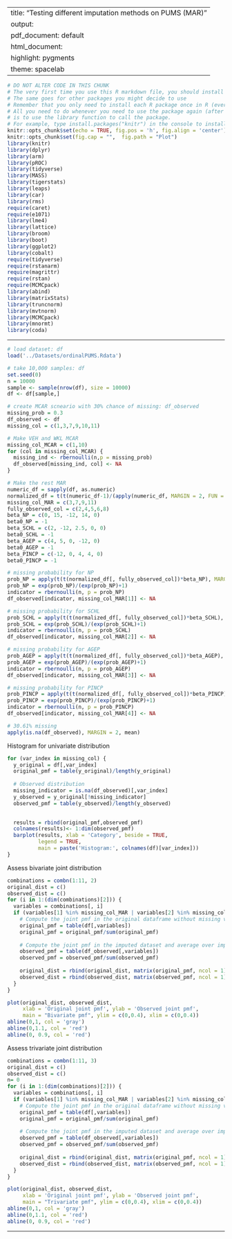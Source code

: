 
---
title: "Testing different imputation methods on PUMS (MAR)"
output:
  pdf_document: default
  html_document:
    highlight: pygments
    theme: spacelab
---

```r
# DO NOT ALTER CODE IN THIS CHUNK
# The very first time you use this R markdown file, you should install each of the packages below.
# The same goes for other packages you might decide to use
# Remember that you only need to install each R package once in R (ever -- unless you change computers).
# All you need to do whenever you need to use the package again (after restarting the R session),
# is to use the library function to call the package.
# For example, type install.packages("knitr") in the console to install the knitr package. 
knitr::opts_chunk$set(echo = TRUE, fig.pos = 'h', fig.align = 'center')
knitr::opts_chunk$set(fig.cap = "",  fig.path = "Plot")
library(knitr)
library(dplyr)
library(arm)
library(pROC)
library(tidyverse)
library(MASS)
library(tigerstats)
library(leaps)
library(car)
library(rms)
require(caret)
require(e1071)
library(lme4) 
library(lattice)
library(broom)
library(boot)
library(ggplot2)
library(cobalt)
require(tidyverse)
require(rstanarm)
require(magrittr)
require(rstan)
require(MCMCpack)
library(abind)
library(matrixStats)
library(truncnorm)
library(mvtnorm)
library(MCMCpack)
library(mnormt)
library(coda)
```

* * *
```r
# load dataset: df
load('../Datasets/ordinalPUMS.Rdata')

# take 10,000 samples: df
set.seed(0)
n = 10000
sample <- sample(nrow(df), size = 10000)
df <- df[sample,]

# create MCAR scneario with 30% chance of missing: df_observed
missing_prob = 0.3
df_observed <- df
missing_col = c(1,3,7,9,10,11)

# Make VEH and WKL MCAR
missing_col_MCAR = c(1,10)
for (col in missing_col_MCAR) {
  missing_ind <- rbernoulli(n,p = missing_prob)
  df_observed[missing_ind, col] <- NA
}

# Make the rest MAR
numeric_df = sapply(df, as.numeric)
normalized_df = t(t(numeric_df-1)/(apply(numeric_df, MARGIN = 2, FUN = max)-1))
missing_col_MAR = c(3,7,9,11)
fully_observed_col = c(2,4,5,6,8)
beta_NP = c(0, 15, -12, 14, 0)
beta0_NP = -1
beta_SCHL = c(2, -12, 2.5, 0, 0)
beta0_SCHL = -1
beta_AGEP = c(4, 5, 0, -12, 0)
beta0_AGEP = -1
beta_PINCP = c(-12, 0, 4, 4, 0)
beta0_PINCP = -1

# missing probability for NP
prob_NP = apply(t(t(normalized_df[, fully_observed_col])*beta_NP), MARGIN = 1, sum)+beta0_NP
prob_NP = exp(prob_NP)/(exp(prob_NP)+1)
indicator = rbernoulli(n, p = prob_NP)
df_observed[indicator, missing_col_MAR[1]] <- NA

# missing probability for SCHL
prob_SCHL = apply(t(t(normalized_df[, fully_observed_col])*beta_SCHL), MARGIN = 1, sum) + beta0_SCHL
prob_SCHL = exp(prob_SCHL)/(exp(prob_SCHL)+1)
indicator = rbernoulli(n, p = prob_SCHL)
df_observed[indicator, missing_col_MAR[2]] <- NA

# missing probability for AGEP
prob_AGEP = apply(t(t(normalized_df[, fully_observed_col])*beta_AGEP), MARGIN = 1, sum) + beta0_AGEP
prob_AGEP = exp(prob_AGEP)/(exp(prob_AGEP)+1)
indicator = rbernoulli(n, p = prob_AGEP)
df_observed[indicator, missing_col_MAR[3]] <- NA

# missing probability for PINCP
prob_PINCP = apply(t(t(normalized_df[, fully_observed_col])*beta_PINCP), MARGIN = 1, sum) + beta0_PINCP
prob_PINCP = exp(prob_PINCP)/(exp(prob_PINCP)+1)
indicator = rbernoulli(n, p = prob_PINCP)
df_observed[indicator, missing_col_MAR[4]] <- NA

# 30.61% missing
apply(is.na(df_observed), MARGIN = 2, mean)
```

Histogram for univariate distribution
```r
for (var_index in missing_col) {
  y_original = df[,var_index]
  original_pmf = table(y_original)/length(y_original)
  
  # Observed distribution
  missing_indicator = is.na(df_observed)[,var_index]
  y_observed = y_original[!missing_indicator]
  observed_pmf = table(y_observed)/length(y_observed)
  

  results = rbind(original_pmf,observed_pmf)
  colnames(results)<- 1:dim(observed_pmf)
  barplot(results, xlab = 'Category', beside = TRUE, 
          legend = TRUE, 
          main = paste('Histogram:', colnames(df)[var_index]))
}
```

Assess bivariate joint distribution
```r
combinations = combn(1:11, 2)
original_dist = c()
observed_dist = c()
for (i in 1:(dim(combinations)[2])) {
  variables = combinations[, i]
  if (variables[1] %in% missing_col_MAR | variables[2] %in% missing_col_MAR) {
    # Compute the joint pmf in the original dataframe without missing values
    original_pmf = table(df[,variables])
    original_pmf = original_pmf/sum(original_pmf)
        
    # Compute the joint pmf in the imputed dataset and average over imputations
    observed_pmf = table(df_observed[,variables])
    observed_pmf = observed_pmf/sum(observed_pmf)
    
    original_dist = rbind(original_dist, matrix(original_pmf, ncol = 1))
    observed_dist = rbind(observed_dist, matrix(observed_pmf, ncol = 1))
  }
}

plot(original_dist, observed_dist, 
     xlab = 'Original joint pmf', ylab = 'Observed joint pmf', 
     main = "Bivariate pmf", ylim = c(0,0.4), xlim = c(0,0.4))
abline(0,1, col = 'gray')
abline(0,1.1, col = 'red')
abline(0, 0.9, col = 'red')
```

Assess trivariate joint distribution
```r
combinations = combn(1:11, 3)
original_dist = c()
observed_dist = c()
n= 0
for (i in 1:(dim(combinations)[2])) {
  variables = combinations[, i]
  if (variables[1] %in% missing_col_MAR | variables[2] %in% missing_col_MAR | variables[3] %in% missing_col_MAR) {
    # Compute the joint pmf in the original dataframe without missing values
    original_pmf = table(df[,variables])
    original_pmf = original_pmf/sum(original_pmf)
        
    # Compute the joint pmf in the imputed dataset and average over imputations
    observed_pmf = table(df_observed[,variables])
    observed_pmf = observed_pmf/sum(observed_pmf)
    
    original_dist = rbind(original_dist, matrix(original_pmf, ncol = 1))
    observed_dist = rbind(observed_dist, matrix(observed_pmf, ncol = 1))
  }
}

plot(original_dist, observed_dist, 
     xlab = 'Original joint pmf', ylab = 'Observed joint pmf', 
     main = "Trivariate pmf", ylim = c(0,0.4), xlim = c(0,0.4))
abline(0,1, col = 'gray')
abline(0,1.1, col = 'red')
abline(0, 0.9, col = 'red')
```
* * *



